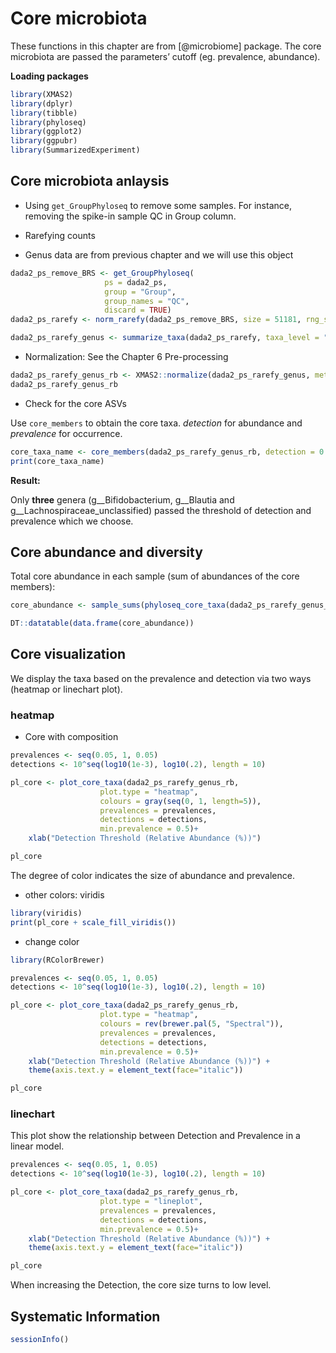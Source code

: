 # Core microbiota

These functions in this chapter are from [@microbiome] package. The core microbiota are passed the parameters' cutoff (eg. prevalence, abundance). 

**Loading packages**

```r
library(XMAS2)
library(dplyr)
library(tibble)
library(phyloseq)
library(ggplot2)
library(ggpubr)
library(SummarizedExperiment)
```

## Core microbiota anlaysis

* Using `get_GroupPhyloseq` to remove some samples. For instance, removing the spike-in sample QC in Group column.

* Rarefying counts

* Genus data are from previous chapter and we will use this object
```r
dada2_ps_remove_BRS <- get_GroupPhyloseq(
                     ps = dada2_ps,
                     group = "Group",
                     group_names = "QC",
                     discard = TRUE)
dada2_ps_rarefy <- norm_rarefy(dada2_ps_remove_BRS, size = 51181, rng_seed = 123)

dada2_ps_rarefy_genus <- summarize_taxa(dada2_ps_rarefy, taxa_level = "Genus")
```

* Normalization: See the Chapter 6 Pre-processing
```r
dada2_ps_rarefy_genus_rb <- XMAS2::normalize(dada2_ps_rarefy_genus, method = "TSS")
dada2_ps_rarefy_genus_rb
```


* Check for the core ASVs

Use `core_members` to obtain the core taxa. _detection_ for abundance and _prevalence_ for occurrence.
```r
core_taxa_name <- core_members(dada2_ps_rarefy_genus_rb, detection = 0.01, prevalence = 0.8)
print(core_taxa_name)
```

**Result:**

Only **three** genera (g__Bifidobacterium, g__Blautia and g__Lachnospiraceae_unclassified) passed the threshold of detection and prevalence which we choose.


## Core abundance and diversity

Total core abundance in each sample (sum of abundances of the core members):

```r
core_abundance <- sample_sums(phyloseq_core_taxa(dada2_ps_rarefy_genus_rb, detection = 0.01, prevalence = 0.8))

DT::datatable(data.frame(core_abundance))
```


## Core visualization

We display the taxa based on the prevalence and detection via two ways (heatmap or linechart plot).

### heatmap

* Core with composition
```r
prevalences <- seq(0.05, 1, 0.05)
detections <- 10^seq(log10(1e-3), log10(.2), length = 10)

pl_core <- plot_core_taxa(dada2_ps_rarefy_genus_rb, 
                    plot.type = "heatmap", 
                    colours = gray(seq(0, 1, length=5)),
                    prevalences = prevalences, 
                    detections = detections, 
                    min.prevalence = 0.5)+
    xlab("Detection Threshold (Relative Abundance (%))")

pl_core
```

The degree of color indicates the size of abundance and prevalence.


* other colors: viridis
```r
library(viridis)
print(pl_core + scale_fill_viridis())
```

* change color
```r
library(RColorBrewer)

prevalences <- seq(0.05, 1, 0.05)
detections <- 10^seq(log10(1e-3), log10(.2), length = 10)

pl_core <- plot_core_taxa(dada2_ps_rarefy_genus_rb, 
                    plot.type = "heatmap", 
                    colours = rev(brewer.pal(5, "Spectral")),
                    prevalences = prevalences, 
                    detections = detections, 
                    min.prevalence = 0.5)+
    xlab("Detection Threshold (Relative Abundance (%))") +
    theme(axis.text.y = element_text(face="italic"))

pl_core
```


### linechart

This plot show the relationship between Detection and Prevalence in a linear model.

```r
prevalences <- seq(0.05, 1, 0.05)
detections <- 10^seq(log10(1e-3), log10(.2), length = 10)

pl_core <- plot_core_taxa(dada2_ps_rarefy_genus_rb, 
                    plot.type = "lineplot", 
                    prevalences = prevalences, 
                    detections = detections, 
                    min.prevalence = 0.5)+
    xlab("Detection Threshold (Relative Abundance (%))") +
    theme(axis.text.y = element_text(face="italic"))

pl_core
```


When increasing the Detection, the core size turns to low level.


## Systematic Information
```r
sessionInfo()
```

